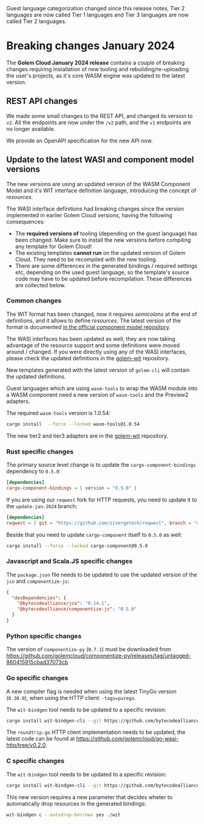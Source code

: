 
<Callout>
  Guest language categorization changed since this release notes, Tier 2 languages are now called
  Tier 1 languages and Tier 3 languages are now called Tier 2 languages.
</Callout>

# Breaking changes January 2024

The **Golem Cloud January 2024 release** contains a couple of breaking changes requiring installation of new tooling and rebuilding/re-uploading the user's projects, as it's core WASM engine was updated to the latest version.

## REST API changes

We made some small changes to the REST API, and changed its version to `v2`. All the endpoints are now under the `/v2` path, and the `v1` endpoints are no longer available.

We provide an OpenAPI specification for the new API now.

## Update to the latest WASI and component model versions

The new versions are using an updated version of the WASM Component Model and
it's WIT interface definition language, introducing the concept of _resources_.

The WASI interface definitions had breaking changes since the version implemented in earlier Golem Cloud versions, having the following consequences:

- The **required versions of** tooling (depending on the guest language) has been changed. Make sure to install the new versions before compiling any template for Golem Cloud!
- The existing templates **cannot run** on the updated version of Golem Cloud. They need to be recompiled with the new tooling.
- There are some differences in the generated bindings / required settings etc, depending on the used guest language, so the template's source code may have to be updated before recompilation. These differences are collected below.

### Common changes

The WIT format has been changed, now it requires _semicolons_ at the end of definitions, and it allows to define _resources_. The latest version of the format is documented [in the official component model repository](https://github.com/WebAssembly/component-model/blob/main/design/mvp/WIT.md).

The WASI interfaces has been updated as well, they are now taking advantage of the resource support and some definitions were moved around / changed. If you were directly using any of the WASI interfaces, please check the updated definitions in the [golem-wit](https://github.com/golemcloud/golem-wit/tree/jan-2024-release) repository.

New templates generated with the latest version of `golem-cli` will contain the updated definitions.

Guest languages which are using `wasm-tools` to wrap the WASM module into a WASM component need a new version of `wasm-tools` and the Preview2 adapters.

The required `wasm-tools` version is 1.0.54:

```bash
cargo install  --force --locked wasm-tools@1.0.54
```

The new tier2 and tier3 adapters are in the [golem-wit](https://github.com/golemcloud/golem-wit/tree/jan-2024-release) repository.

### Rust specific changes

The primary source level change is to update the `cargo-component-bindings` dependency to `0.5.0`:

```toml
[dependencies]
cargo-component-bindings = { version = "0.5.0" }
```

If you are using our `reqwest` fork for HTTP requests, you need to update it to the `update-jan-2024` branch:

```toml
[dependencies]
reqwest = { git = "https://github.com/zivergetech/reqwest", branch = "update-jan-2024", features = ["json"] }
```

Beside that you need to update `cargo-component` itself to `0.5.0` as well:

```bash
cargo install --force --locked cargo-component@0.5.0
```

### Javascript and Scala.JS specific changes

The `package.json` file needs to be updated to use the updated version of the `jco` and `componentize-js`:

```json
{
  "devDependencies": {
    "@bytecodealliance/jco": "0.14.1",
    "@bytecodealliance/componentize-js": "0.5.0"
  }
}
```

### Python specific changes

The version of `componentize-py` (`0.7.1`) must be downloaded from https://github.com/golemcloud/componentize-py/releases/tag/untagged-860415915cbad37073cb

### Go specific changes

A new compiler flag is needed when using the latest TinyGo version (`0.30.0`), when using the HTTP client: `-tags=purego`.

The `wit-bindgen` tool needs to be updated to a specific revision:

```bash
cargo install wit-bindgen-cli --git https://github.com/bytecodealliance/wit-bindgen --force --rev 3433f2d8515dd9eba95fd3ad581f5c389ae9dd1f
```

The `roundtrip.go` HTTP client implementation needs to be updated, the latest code can be found at https://github.com/golemcloud/go-wasi-http/tree/v0.2.0.

### C specific changes

The `wit-bindgen` tool needs to be updated to a specific revision:

```bash
cargo install wit-bindgen-cli --git https://github.com/bytecodealliance/wit-bindgen --force --rev 3433f2d8515dd9eba95fd3ad581f5c389ae9dd1f
```

This new version requires a new parameter that decides wheter to automatically drop resources in the generated bindings:

```bash
wit-bindgen c --autodrop-borrows yes ./wit
```
